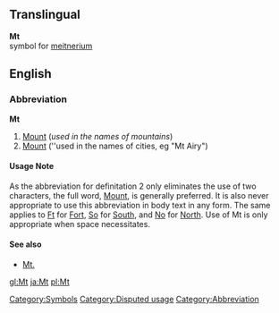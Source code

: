 ==Translingual==
'''Mt'''<br>{{chemistry}} symbol for [[meitnerium]]
[[Category:Symbols]]

==English==
===Abbreviation===
'''Mt'''

#[[Mount]] (''used in the names of mountains'')
#[[Mount]] (''used in the names of cities, eg "Mt Airy")

====Usage Note====
As the abbreviation for definitation 2 only eliminates the use of two characters, the full word, [[Mount]], is generally preferred.  It is also never appropriate to use this abbreviation in body text in any form.  The same applies to [[Ft]] for [[Fort]], [[So]] for [[South]], and [[No]] for [[North]].  Use of Mt is only appropriate when space necessitates.


====See also====
*[[Mt.]]

[[Category:Disputed usage]][[Category:Abbreviation]]

[[gl:Mt]]
[[ja:Mt]]
[[pl:Mt]]